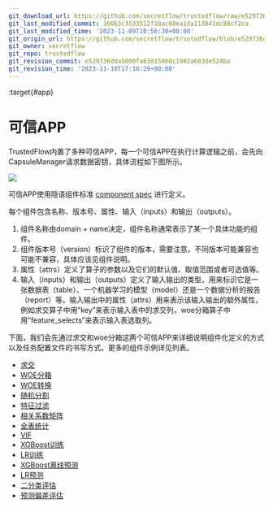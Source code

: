 ```yaml
---
git_download_url: https://github.com/secretflow/trustedflow/raw/e529736dda5000fa638150b0c1992a603de524ba/docs/architecture/apps/index.rst
git_last_modified_commit: 160b3c3533512f1bac68ea1da113841dc88cf2ca
git_last_modified_time: '2023-11-09T10:56:30+08:00'
git_origin_url: https://github.com/secretflow/trustedflow/blob/e529736dda5000fa638150b0c1992a603de524ba/docs/architecture/apps/index.rst
git_owner: secretflow
git_repo: trustedflow
git_revision_commit: e529736dda5000fa638150b0c1992a603de524ba
git_revision_time: '2023-11-10T17:18:29+08:00'
---
```


:target{#app}

# 可信APP

TrustedFlow内置了多种可信APP，每一个可信APP在执行计算逻辑之前，会先向CapsuleManager请求数据密钥，具体流程如下图所示。

![](../../_assets/tee_app.png)

可信APP使用隐语组件标准 [component spec](https://www.secretflow.org.cn/docs/spec/latest/zh-Hans/intro#component) 进行定义。

每个组件包含名称、版本号、属性、输入（inputs）和输出（outputs）。

1. 组件名称由domain + name决定，组件名称通常表示了某一个具体功能的组件。
2. 组件版本号（version）标识了组件的版本，需要注意，不同版本可能兼容也可能不兼容，具体应该见组件说明。
3. 属性（attrs）定义了算子的参数以及它们的默认值、取值范围或者可选值等。
4. 输入（inputs）和输出（outputs）定义了输入输出的类型，用来标识它是一张数据表（table）、一个机器学习的模型（model）还是一个数据分析的报告（report）等。输入输出中的属性（attrs）用来表示该输入输出的额外属性，例如求交算子中用”key”来表示输入表中的求交列，woe分箱算子中用”feature\_selects”来表示输入表选取列。

下面，我们会先通过求交和woe分箱这两个可信APP来详细说明组件化定义的方式以及任务配置文件的书写方式。更多的组件示例详见列表。

<TableOfContents>


  - [求交](intersect.mdx)
  - [WOE分箱](woe_binning.mdx)
  - [WOE转换](woe_substitution.mdx)
  - [随机分割](split.mdx)
  - [特征过滤](feature_filter.mdx)
  - [相关系数矩阵](corr.mdx)
  - [全表统计](data_describe.mdx)
  - [VIF](vif.mdx)
  - [XGBoost训练](xgb_train.mdx)
  - [LR训练](lr_train.mdx)
  - [XGBoost离线预测](xgb_predict.mdx)
  - [LR预测](lr_predict.mdx)
  - [二分类评估](binary_evaluation.mdx)
  - [预测偏差评估](prediction_bias_eval.mdx)
</TableOfContents>
